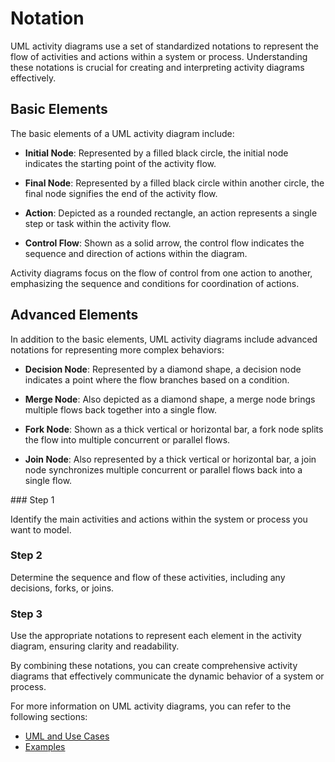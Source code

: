 
# Notation

UML activity diagrams use a set of standardized notations to represent the flow of activities and actions within a system or process. Understanding these notations is crucial for creating and interpreting activity diagrams effectively.

## Basic Elements

The basic elements of a UML activity diagram include:

- **Initial Node**: Represented by a filled black circle, the initial node indicates the starting point of the activity flow.

- **Final Node**: Represented by a filled black circle within another circle, the final node signifies the end of the activity flow.

- **Action**: Depicted as a rounded rectangle, an action represents a single step or task within the activity flow.

- **Control Flow**: Shown as a solid arrow, the control flow indicates the sequence and direction of actions within the diagram.

<Callout type="info">
Activity diagrams focus on the flow of control from one action to another, emphasizing the sequence and conditions for coordination of actions.
</Callout>

## Advanced Elements

In addition to the basic elements, UML activity diagrams include advanced notations for representing more complex behaviors:

- **Decision Node**: Represented by a diamond shape, a decision node indicates a point where the flow branches based on a condition.

- **Merge Node**: Also depicted as a diamond shape, a merge node brings multiple flows back together into a single flow.

- **Fork Node**: Shown as a thick vertical or horizontal bar, a fork node splits the flow into multiple concurrent or parallel flows.

- **Join Node**: Also represented by a thick vertical or horizontal bar, a join node synchronizes multiple concurrent or parallel flows back into a single flow.

<Steps>
### Step 1

Identify the main activities and actions within the system or process you want to model.

### Step 2

Determine the sequence and flow of these activities, including any decisions, forks, or joins.

### Step 3

Use the appropriate notations to represent each element in the activity diagram, ensuring clarity and readability.
</Steps>

By combining these notations, you can create comprehensive activity diagrams that effectively communicate the dynamic behavior of a system or process.

For more information on UML activity diagrams, you can refer to the following sections:
- [UML and Use Cases](/uml-and-use-cases)
- [Examples](/uml-and-use-cases/uml-activity-diagrams/examples)